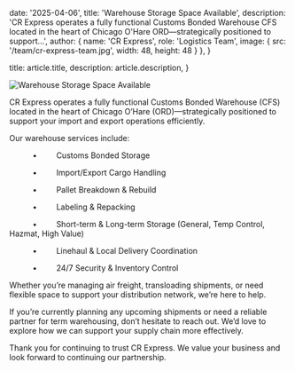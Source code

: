   date: '2025-04-06',
  title: 'Warehouse Storage Space Available',
  description: 'CR Express operates a fully functional Customs Bonded Warehouse CFS located in the heart of Chicago O\'Hare ORD—strategically positioned to support...',
  author: {
    name: 'CR Express',
    role: 'Logistics Team',
    image: { src: '/team/cr-express-team.jpg', width: 48, height: 48 }
  },
}

  title: article.title,
  description: article.description,
}

![Warehouse Storage Space Available](https://crexpressinc.com/wp-content/uploads/2023/10/Copy-of-IMG_7202-scaled.jpg)

CR Express operates a fully functional Customs Bonded Warehouse (CFS) located in the heart of Chicago O’Hare (ORD)—strategically positioned to support your import and export operations efficiently.

Our warehouse services include:

      •     Customs Bonded Storage

      •     Import/Export Cargo Handling

      •     Pallet Breakdown & Rebuild

      •     Labeling & Repacking

      •     Short-term & Long-term Storage (General, Temp Control, Hazmat, High Value)

      •     Linehaul & Local Delivery Coordination

      •     24/7 Security & Inventory Control

Whether you’re managing air freight, transloading shipments, or need flexible space to support your distribution network, we’re here to help.

If you’re currently planning any upcoming shipments or need a reliable partner for term warehousing, don’t hesitate to reach out. We’d love to explore how we can support your supply chain more effectively.

Thank you for continuing to trust CR Express. We value your business and look forward to continuing our partnership.
